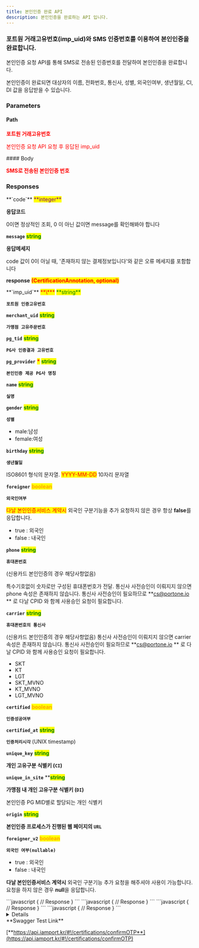 ```yaml
---
title: 본인인증 완료 API
description: 본인인증을 완료하는 API 입니다.
---
```




### 포트원 거래고유번호(imp_uid)와 SMS 인증번호를 이용하여 본인인증을 완료합니다.

<Swagger method="post" path="/certifications/otp/confirm/{imp_uid}" baseUrl="https://api.iamport.kr" summary="본인인증을 완료합니다.">
<SwaggerDescription>
본인인증 요청 API를 통해 SMS로 전송된 인증번호를 전달하여 본인인증을 완료합니다.

본인인증이 완료되면 대상자의 이름, 전화번호, 통신사, 성별, 외국인여부, 생년월일, CI, DI 값을 응답받을 수 있습니다.



</SwaggerDescription>

### Parameters

#### Path

<SwaggerParameter name="imp_uid" type="String" required="true">
<mark style="color:red;">

**포트원 거래고유번호**

본인인증 요청 API 요청 후 응답된 imp_uid

</mark>

</SwaggerParameter>
#### Body

<SwaggerParameter name="otp" type="String" required="true">
<mark style="color:red;">

**SMS로 전송된 본인인증 번호**

</mark>

</SwaggerParameter>


### Responses

<SwaggerResponse status="200: OK" description="성공">
<Tabs>
<Tab title="CertificationResponse">
**`code`** <mark style="color:purple;">**integer**</mark>

**응답코드**

0이면 정상적인 조회, 0 이 아닌 값이면 message를 확인해봐야 합니다

**`message`** <mark style="color:green;">**string**</mark>

**응답메세지**

code 값이 0이 아닐 때, '존재하지 않는 결제정보입니다'와 같은 오류 메세지를 포함합니다

**response** <mark style="color:red;">**(CertificationAnnotation, optional)**</mark>

</Tab>
</Tabs>

<Tabs>
<Tab title="CertificationAnnotation">
**`imp_uid`** <mark style="color:red;">**\***</mark> <mark style="color:green;">**string**</mark>

**`포트원 인증고유번호`**

**`merchant_uid`** <mark style="color:green;">**string**</mark>

**`가맹점 고유주문번호`**

**`pg_tid`** <mark style="color:green;">**string**</mark>

**`PG사 인증결과 고유번호`**

**`pg_provider`** <mark style="color:red;">**\***</mark> <mark style="color:green;">**string**</mark>

**`본인인증 제공 PG사 명칭`**

**`name`** <mark style="color:green;">**string**</mark>

**`실명`**

**`gender`** <mark style="color:green;">**string**</mark>

**`성별`**

* male:남성
* female:여성

**`birthday`** <mark style="color:green;">**string**</mark>

**`생년월일`**

ISO8601 형식의 문자열. <mark style="color:red;">YYYY-MM-DD</mark> 10자리 문자열

**`foreigner`** <mark style="color:orange;">**boolean**</mark>

**`외국인여부`**

<mark style="color:red;">다날 본인인증서비스 계약시</mark> 외국인 구분기능을 추가 요청하지 않은 경우 항상 **false**를 응답합니다.

* true : 외국인
* false : 내국인



**`phone`** <mark style="color:green;">**string**</mark>

**`휴대폰번호`**

(신용카드 본인인증의 경우 해당사항없음)

특수기호없이 숫자로만 구성된 휴대폰번호가 전달. 통신사 사전승인이 이뤄지지 않으면 phone 속성은 존재하지 않습니다. 통신사 사전승인이 필요하므로 **cs@portone.io ** 로 다날 CPID 와 함께 사용승인 요청이 필요합니다.

**`carrier`** <mark style="color:green;">**string**</mark>

**`휴대폰번호의 통신사`**

(신용카드 본인인증의 경우 해당사항없음)
통신사 사전승인이 이뤄지지 않으면 carrier 속성은 존재하지 않습니다. 통신사 사전승인이 필요하므로 **cs@portone.io ** 로 다날 CPID 와 함께 사용승인 요청이 필요합니다.

* SKT
* KT
* LGT
* SKT_MVNO
* KT_MVNO
* LGT_MVNO

**`certified`** <mark style="color:orange;">**boolean**</mark>

**`인증성공여부`**


**`certified_at`** <mark style="color:green;">**string**</mark>

**`인증처리시각`** (UNIX timestamp)



**`unique_key`** <mark style="color:green;">**string**</mark>

**개인 고유구분 식별키 (`CI`)**

**`unique_in_site`**  **<mark style="color:green;">**string**</mark>

**가맹점 내 개인 고유구분 식별키 (`DI`)**

본인인증 PG MID별로 할당되는 개인 식별키

**`origin`** <mark style="color:green;">**string**</mark>

**본인인증 프로세스가 진행된 웹 페이지의 `URL`**

**`foreigner_v2`** <mark style="color:orange;">**boolean**</mark>

**`외국인 여부(nullable)`**

* true : 외국인
* false : 내국인

**다날 본인인증서비스 계약시** 외국인 구분기능 추가 요청을 해주셔야 사용이 가능합니다.
요청을 하지 않은 경우 **null**을 응답합니다.

</Tab>
</Tabs>

</SwaggerResponse>

<SwaggerResponse status="400: Bad Request" description="인증번호를 누락하였거나 이미 인증처리가 완료된 건에 대해 재요청하는 경우">
```javascript
{
    // Response
}
```

</SwaggerResponse>

<SwaggerResponse status="401: Unauthorized" description="인증 Token이 전달되지 않았거나 유효하지 않은 경우">
```javascript
{
    // Response
}
```

</SwaggerResponse>

<SwaggerResponse status="404: Not Found" description="imp_uid 에 해당되는 요청건이 없는 경우">
```javascript
{
    // Response
}
```

</SwaggerResponse>

<SwaggerResponse status="500: Internal Server Error" description="처리 중 다날서버 응답오류 등 오류가 발생한 경우">
```javascript
{
    // Response
}
```

</SwaggerResponse>

</Swagger>

<Details>
<p slot="summary">Response Model Schema</p>

```json
{
  "code": 0,
  "message": "string",
  "response": {
    "imp_uid": "string",
    "merchant_uid": "string",
    "pg_tid": "string",
    "pg_provider": "string",
    "name": "string",
    "gender": "string",
    "birth": 0,
    "birthday": "string",
    "foreigner": true,
    "phone": "string",
    "carrier": "SKT",
    "certified": true,
    "certified_at": 0,
    "unique_key": "string",
    "unique_in_site": "string",
    "origin": "string",
    "foreigner_v2": true
  }
}
```

</Details>

<Hint style="success">
**Swagger Test Link**

[**https://api.iamport.kr/#!/certifications/confirmOTP**](https://api.iamport.kr/#!/certifications/confirmOTP)

</Hint>
